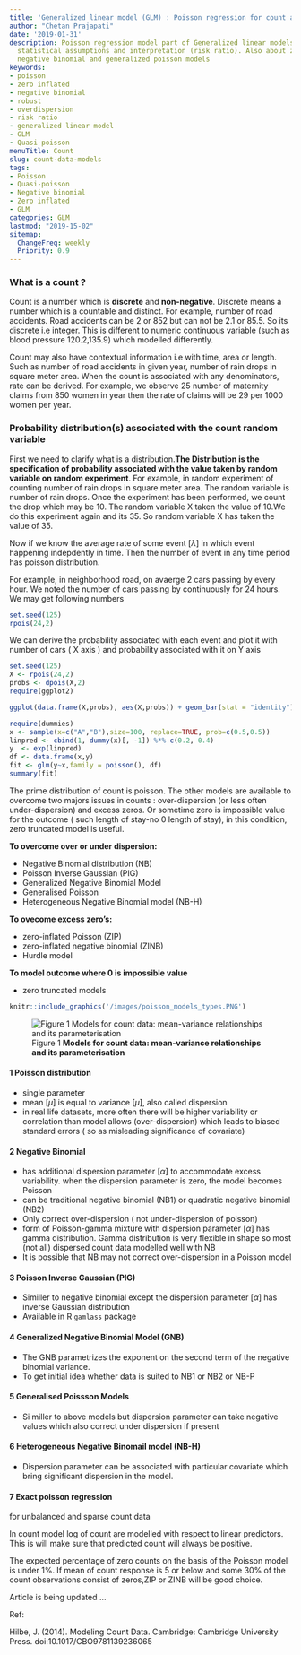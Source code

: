 ```yaml
---
title: 'Generalized linear model (GLM) : Poisson regression for count and rate'
author: "Chetan Prajapati"
date: '2019-01-31'
description: Poisson regression model part of Generalized linear models (GLM), its
  statistical assumptions and interpretation (risk ratio). Also about zero-inflated,
  negative binomial and generalized poisson models
keywords:
- poisson
- zero inflated
- negative binomial
- robust
- overdispersion
- risk ratio
- generalized linear model
- GLM
- Quasi-poisson
menuTitle: Count
slug: count-data-models
tags:
- Poisson
- Quasi-poisson
- Negative binomial
- Zero inflated
- GLM
categories: GLM
lastmod: "2019-15-02"
sitemap:
  ChangeFreq: weekly
  Priority: 0.9
---
```


###  What is a count ?

Count is a number which is **discrete** and **non-negative**. Discrete means a number which is a countable and distinct. For example, number of road accidents. Road accidents can be 2 or 852 but can not be 2.1 or 85.5. So its discrete i.e integer. This is different to numeric continuous variable (such as blood pressure 120.2,135.9) which modelled differently.

Count may also have contextual information i.e with time, area or length. Such as number of road accidents in given year, number of rain drops in square meter area. When the count is associated with any denominators, rate can be derived. For example, we observe 25 number of maternity claims from 850 women in  year then the rate of claims will be 29 per 1000 women per year.


### Probability distribution(s) associated with the count random variable

First we need to clarify what is a distribution.**The Distribution is the specification of probability associated with the value taken by random variable on random experiment**. For example, in random experiment of counting number of rain drops in square meter area. The random variable is number of rain drops. Once the experiment has been performed, we count the drop which may be 10. The random variable X taken the value of 10.We do this experiment again and its 35. So random variable X has taken the value of 35.

Now if we know the average rate of some event $[\lambda]$ in which event happening indepdently in time. Then the number of event in any time period has poisson distribution.

For example, in neighborhood road, on avaerge 2 cars passing by every hour. We noted the number of cars passing by continuously for 24 hours. We may get following numbers

```r
set.seed(125)
rpois(24,2)
```

We can derive the probability associated with each event and plot it with number of cars ( X axis ) and probability associated with it on Y axis

```r
set.seed(125)
X <- rpois(24,2)
probs <- dpois(X,2)
require(ggplot2)

ggplot(data.frame(X,probs), aes(X,probs)) + geom_bar(stat = "identity") + scale_x_continuous(breaks=seq(0,5,by=1)) + theme_classic()

```

```r
require(dummies)
x <- sample(x=c("A","B"),size=100, replace=TRUE, prob=c(0.5,0.5)) 
linpred <- cbind(1, dummy(x)[, -1]) %*% c(0.2, 0.4) 
y  <- exp(linpred) 
df <- data.frame(x,y)
fit <- glm(y~x,family = poisson(), df)
summary(fit)
```


The prime distribution of count is poisson. The other models are available to overcome two majors issues in counts : over-dispersion (or less often under-dispersion) and excess zeros. Or sometime zero is impossible value for the outcome ( such length of stay-no 0 length of stay), in this condition, zero truncated model is useful.
 
**To overcome over or under dispersion:** 

+ Negative Binomial distribution (NB)
+ Poisson Inverse Gaussian (PIG)
+ Generalized Negative Binomial Model
+ Generalised Poisson 
+ Heterogeneous Negative Binomial model (NB-H)

**To ovecome excess zero's:**

+ zero-inflated Poisson (ZIP)
+ zero-inflated negative binomial (ZINB)
+ Hurdle model

**To model outcome where 0 is impossible value**

+ zero truncated models

```r
knitr::include_graphics('/images/poisson_models_types.PNG')
```

![Figure 1 **Models for count data: mean-variance relationships and its parameterisation**](/images/poisson_models_types.PNG)

#### 1 Poisson distribution
+ single parameter
+ mean $[\mu]$ is equal to variance $[\mu]$, also called dispersion
+ in real life datasets, more often there will be higher variability or correlation than model allows (over-dispersion) which leads to biased standard errors ( so as misleading significance of covariate)

#### 2 Negative Binomial 
+ has additional dispersion parameter $[\alpha]$ to accommodate excess variability. when the dispersion parameter is zero,
the model becomes Poisson
+ can be traditional negative binomial (NB1) or quadratic negative binomial (NB2)
+ Only correct over-dispersion ( not under-dispersion of poisson)
+ form of Poisson-gamma mixture with  dispersion parameter $[\alpha]$ has gamma distribution. Gamma distribution is very flexible in shape so most (not all) dispersed count data modelled well with NB
+ It is possible that NB may not correct over-dispersion in a Poisson model

#### 3 Poisson Inverse Gaussian (PIG)
+ Similler to negative binomial except the dispersion parameter $[\alpha]$ has inverse Gaussian distribution
+ Available in R `gamlass` package

#### 4 Generalized Negative Binomial Model (GNB)
+ The GNB parametrizes the exponent on the second term of the
negative binomial variance.
+ To get initial idea whether data is suited to NB1 or NB2 or NB-P


#### 5 Generalised Poissson Models
+ Si miller to above models but dispersion parameter can take negative values which also correct under dispersion if present

#### 6 Heterogeneous Negative Binomail model (NB-H)
+ Dispersion parameter can be associated with particular covariate which bring significant dispersion in the model.

#### 7 Exact poisson regression
for unbalanced and sparse count data



In count model log of count are modelled with respect to linear predictors. This is will make sure that predicted count will always be positive.

The expected percentage of zero counts on the basis of the Poisson
model is under 1%. If mean of count response is 5 or below and some 30% of the count observations consist of zeros,ZIP or ZINB will be good choice.

Article is being updated ...


Ref:

Hilbe, J. (2014). Modeling Count Data. Cambridge: Cambridge University Press. doi:10.1017/CBO9781139236065


